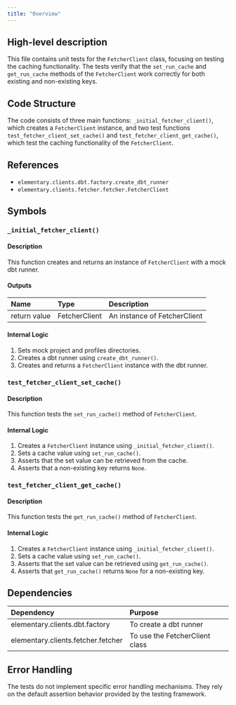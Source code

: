 ```yaml
---
title: "Overview"
---
```


## High-level description
This file contains unit tests for the `FetcherClient` class, focusing on testing the caching functionality. The tests verify that the `set_run_cache` and `get_run_cache` methods of the `FetcherClient` work correctly for both existing and non-existing keys.

## Code Structure
The code consists of three main functions: `_initial_fetcher_client()`, which creates a `FetcherClient` instance, and two test functions `test_fetcher_client_set_cache()` and `test_fetcher_client_get_cache()`, which test the caching functionality of the `FetcherClient`.

## References
- `elementary.clients.dbt.factory.create_dbt_runner`
- `elementary.clients.fetcher.fetcher.FetcherClient`

## Symbols

### `_initial_fetcher_client()`
#### Description
This function creates and returns an instance of `FetcherClient` with a mock dbt runner.

#### Outputs
| Name | Type | Description |
|:-----|:-----|:------------|
| return value | FetcherClient | An instance of FetcherClient |

#### Internal Logic
1. Sets mock project and profiles directories.
2. Creates a dbt runner using `create_dbt_runner()`.
3. Creates and returns a `FetcherClient` instance with the dbt runner.

### `test_fetcher_client_set_cache()`
#### Description
This function tests the `set_run_cache()` method of `FetcherClient`.

#### Internal Logic
1. Creates a `FetcherClient` instance using `_initial_fetcher_client()`.
2. Sets a cache value using `set_run_cache()`.
3. Asserts that the set value can be retrieved from the cache.
4. Asserts that a non-existing key returns `None`.

### `test_fetcher_client_get_cache()`
#### Description
This function tests the `get_run_cache()` method of `FetcherClient`.

#### Internal Logic
1. Creates a `FetcherClient` instance using `_initial_fetcher_client()`.
2. Sets a cache value using `set_run_cache()`.
3. Asserts that the set value can be retrieved using `get_run_cache()`.
4. Asserts that `get_run_cache()` returns `None` for a non-existing key.

## Dependencies
| Dependency | Purpose |
|:-----------|:--------|
| elementary.clients.dbt.factory | To create a dbt runner |
| elementary.clients.fetcher.fetcher | To use the FetcherClient class |

## Error Handling
The tests do not implement specific error handling mechanisms. They rely on the default assertion behavior provided by the testing framework.